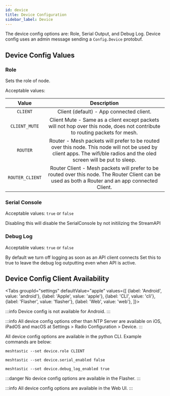 ```yaml
---
id: device
title: Device Configuration
sidebar_label: Device
---
```



The device config options are: Role, Serial Output, and Debug Log.  Device config uses an admin message sending a `Config.Device` protobuf.

## Device Config Values

### Role
Sets the role of node. 

Acceptable values:

|   Value   |                                                                  Description                                                                                                              |
| :-------: | :---------------------------------------------------------------------------------------: |
|  `CLIENT`   | Client (default) - App connected client. |
| `CLIENT_MUTE` | Client Mute - Same as a client except packets will not hop over this node, does not contribute to routing packets for mesh. |
| `ROUTER` | Router -  Mesh packets will prefer to be routed over this node. This node will not be used by client apps. The wifi/ble radios and the oled screen will be put to sleep. |
| `ROUTER_CLIENT` | Router Client - Mesh packets will prefer to be routed over this node. The Router Client can be used as both a Router and an app connected Client. |


### Serial Console 
Acceptable values: `true` or `false`

Disabling this will disable the SerialConsole by not initilizing the StreamAPI

### Debug Log
Acceptable values: `true` or `false`

By default we turn off logging as soon as an API client connects Set this to true to leave the debug log outputting even when API is active.

## Device Config Client Availability

<Tabs
groupId="settings"
defaultValue="apple"
values={[
{label: 'Android', value: 'android'},
{label: 'Apple', value: 'apple'},
{label: 'CLI', value: 'cli'},
{label: 'Flasher', value: 'flasher'},
{label: 'Web', value: 'web'},
]}>
<TabItem value="android">

:::info
Device config is not available for Android.
:::

</TabItem>
<TabItem value="apple">

:::info
All device config options other than NTP Server are available on iOS, iPadOS and macOS at Settings > Radio Configuration > Device.
:::

</TabItem>
<TabItem value="cli">

All device config options are available in the python CLI. Example commands are below:

```shell title="Set the role to client"
meshtastic --set device.role CLIENT
```

```shell title="Disable serial console"
meshtastic --set device.serial_enabled false
```

```shell title="Enable debug logging"
meshtastic --set device.debug_log_enabled true
```

</TabItem>
<TabItem value="flasher">

:::danger
No device config options are available in the Flasher.
:::

  </TabItem>
  <TabItem value="web">

:::info
All device config options are available in the Web UI.
:::
    
  </TabItem>
</Tabs>
